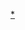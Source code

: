 {{Navbox
|name = 條碼
|title = [[條碼]]
|state = {{{state|}}}
|listclass = hlist

|group1 = [[一維條碼]]
|list1  = 
*{{link-en|AEI條碼|Automatic equipment identification|AEI}}
*[[Code39|Code 39]]
*{{link-en|Code 93|Code 93}}
*[[Code128|Code 128]]
*{{link-en|Codabar|Codabar}}
*[[歐洲商品編碼]]
*{{link-en|GS1 DataBar|GS1 DataBar}}
*{{link-en|ITF-14|ITF-14}}
*{{link-en|Interleaved 2 of 5|Interleaved 2 of 5}}
*{{link-en|MSI碼|MSI Barcode}}
*{{link-en|Patch Code|Patch Code}}
*{{link-en|Pharmacode|Pharmacode}}
*{{link-en|Plessey碼|Plessey Code}}
*{{link-en|Telepen|Telepen}}
*[[通用產品代碼|UPC]]

|group2 = [[郵件|郵政]]條碼
|list2  = 
*{{link-en|CPC二進制條碼|CPC Binary Barcode}}
*{{link-en|面對識別標誌|Facing Identification Mark}}
*{{link-en|PostBar|PostBar}}
*[[POSTNET]]
*[[RM4SCC]]
*{{link-en|智能郵件條碼|Intelligent Mail barcode}}
*{{link-en|郵政阿爾法數字編碼技術|Postal Alpha Numeric Encoding Technique}}

|group3 = [[二維條碼]]
|list3  = {{Navbox subgroup
|group1 = 堆疊

|list1 =
*[[PDF417]]
|group2 = 矩陣

|list2  = 
*[[Aztec码|Aztec Code]]
*[[數據矩陣]]
*{{link-en|EZ碼|EZcode}}
*{{link-en|MaxiCode|MaxiCode}}
*{{link-en|QuickMark|QuickMark code}}
*[[QR碼]]
*[[汉信码]]
}}
|group4 = [[極坐標系|極坐標]]條碼
|list4  = 
*{{link-en|MaxiCode|MaxiCode}}
*[[ShotCode]]

|group5 = 其他
|list5  = 
*[[高容量彩色條碼|高容量彩色條碼（微軟標籤）]]

|group6 = 技術問題
|list6  = 
*{{link-en|條形碼閱讀器|Barcode reader}}
*[[條形碼打印機]]

| group7 = 其他數據標籤
| list7  = 
*[[射频识别|RFID]]
*{{link-en|Bokode|Bokode}}

|group8 = 相關主題
|list8  = 
*[[供應鏈管理]]
*{{link-en|超鏈接對象|Object hyperlinking}}
*[[矩陣]]
*{{link-en|手機標記|Mobile tagging}}
*{{link-en|CueCat|CueCat}}

|image = 
<table>
<tr><td>{{QR|https://zh.wikipedia.org/wiki/QR%E7%A2%BC|L|64}}</td><td>[[File:MaxiCode.svg|60px]]</td></tr>
<tr><td>[[QR碼]]</td><td>{{link-en|MaxiCode|MaxiCode}}</td></tr>
<tr><td colspan=2>[[File:UPC A.svg|82px]]</td></tr>
<tr><td colspan=2>[[通用產品代碼|UPC-A]]</td></tr>
</table>
}}<noinclude>

[[Category:條碼|*]]
[[Category:科技导航模板|{{PAGENAME}}]]
</noinclude>